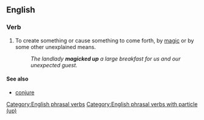 ==English==

===Verb===
{{en-verb|magics up|magicking up|magicked up|magicked up}}

# {{context|colloquial|lang=en}} To create something or cause something to come forth, by [[magic]] or by some other unexplained means.
#: ''The landlady '''magicked up''' a large breakfast for us and our unexpected guest.''

====See also====
* [[conjure]]
[[Category:English phrasal verbs]]
[[Category:English phrasal verbs with particle (up)]]